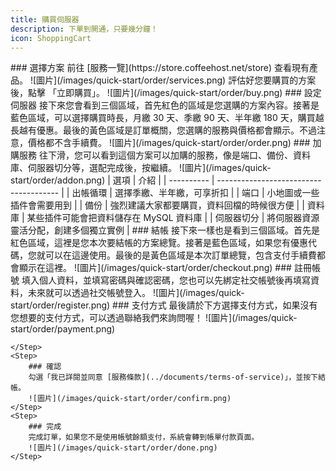 ```yaml
---
title: 購買伺服器
description: 下單到開通，只要幾分鐘！
icon: ShoppingCart
---
```



<Steps>
	<Step>
		### 選擇方案
        前往 [服務一覽](https://store.coffeehost.net/store) 查看現有產品。
        ![圖片](/images/quick-start/order/services.png)
        評估好您要購買的方案後，點擊 「立即購買」。
        ![圖片](/images/quick-start/order/buy.png)
    </Step>
    <Step>
        ### 設定伺服器
        接下來您會看到三個區域，首先紅色的區域是您選購的方案內容。接著是藍色區域，可以選擇購買時長，月繳 30 天、季繳 90 天、半年繳 180 天，購買越長越有優惠。最後的黃色區域是訂單概關，您選購的服務與價格都會顯示。不過注意，價格都不含手續費。
        ![圖片](/images/quick-start/order/order.png)
    </Step>
    <Step>
        ### 加購服務
        往下滑，您可以看到這個方案可以加購的服務，像是端口、備份、資料庫、伺服器切分等，選配完成後，按繼續。
        ![圖片](/images/quick-start/order/addon.png)
        | 選項       | 介紹                                    |
        | ---------- | -------------------------------------- |
        | 出帳循環   | 選擇季繳、半年繳，可享折扣                |
        | 端口       | 小地圖或一些插件會需要用到                |
        | 備份       | 強烈建議大家都要購買，資料回檔的時候很方便 |
        | 資料庫     | 某些插件可能會把資料儲存在 MySQL 資料庫   |
        | 伺服器切分 | 將伺服器資源靈活分配，創建多個獨立實例     |
    </Step>
    <Step>
        ### 結帳
        接下來一樣也是看到三個區域。首先是紅色區域，這裡是您本次要結帳的方案總覽。接著是藍色區域，如果您有優惠代碼，您就可以在這邊使用。最後的是黃色區域是本次訂單總覽，包含支付手續費都會顯示在這裡。
        ![圖片](/images/quick-start/order/checkout.png)
    </Step>
    <Step>
        ### 註冊帳號
        填入個人資料，並填寫密碼與確認密碼，您也可以先綁定社交帳號後再填寫資料，未來就可以透過社交帳號登入。
        ![圖片](/images/quick-start/order/register.png)
    </Step>
    <Step>
        ### 支付方式
        最後請於下方選擇支付方式，如果沒有您想要的支付方式，可以透過聯絡我們來詢問喔！
        ![圖片](/images/quick-start/order/payment.png)
        
    </Step>
    <Step>
        ### 確認
        勾選「我已詳閱並同意 [服務條款](../documents/terms-of-service)」，並按下結帳。
        ![圖片](/images/quick-start/order/confirm.png)
    </Step>
    <Step>
        ### 完成
        完成訂單，如果您不是使用帳號餘額支付，系統會轉到帳單付款頁面。
        ![圖片](/images/quick-start/order/done.png)
    </Step>
</Steps>

